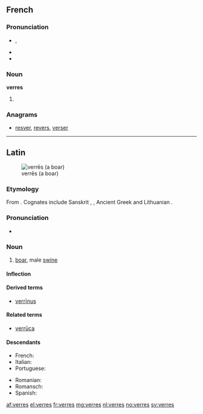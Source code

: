==French==

===Pronunciation===
* {{IPA|/vɛʁ/|lang=fr}}, {{X-SAMPA|/vE:R/}}
* {{homophones|verre|vers|vert|verts|lang=fr}}
* {{rhymes|ɛːʀ|lang=fr}}

===Noun===
'''verres''' {{m|p}}

# {{plural of|verre|lang=fr}}

===Anagrams===
* [[resver#French|resver]], [[revers#French|revers]], [[verser#French|verser]]

----

==Latin==
[[Image:Sus scrofa in Belgium Luc Viatour.JPG|thumb|verrēs (a boar)]]

===Etymology===
From {{proto|Indo-European|wers-||wr̥s-|male|lang=la}}. Cognates include Sanskrit {{term|sc=Deva|वृषन्|tr=vṛ́ṣan|lang=sa}}, {{term|sc=Deva|वृष|tr=vṛṣa|lang=sa}}, Ancient Greek {{term|sc=polytonic|ἄρσην|tr=arsēn|lang=grc}} and Lithuanian {{term|veršis|ver̃šis|lang=lt}}.

===Pronunciation===
* {{a|Classical}} {{IPA|/ˈwer.reːs/|lang=la}}

===Noun===
{{la-noun|verrēs|verris|verris|m|third}}

# [[boar]], male [[swine]]

====Inflection====
{{la-decl-3rd-PAR|verres|verrēs|verr}}

====Derived terms====
* [[verrinus|verrīnus]]

====Related terms====
* [[verruca|verrūca]]

====Descendants====
{{top2}}
* French: {{l|fr|verrat}}
* Italian: {{l|it|verro}}
* Portuguese: {{l|pt|varrão}}
{{mid2}}
* Romanian: {{l|ro|vier}}
* Romansch: {{l|rm|ver}}
* Spanish: {{l|es|verraco}}
{{bottom}}

[[af:verres]]
[[el:verres]]
[[fr:verres]]
[[mg:verres]]
[[nl:verres]]
[[no:verres]]
[[sv:verres]]
